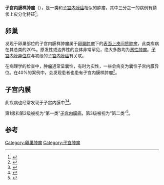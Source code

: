 {{Medical small}}
{{Infobox Disease
 | Name           = 子宫内膜样肿瘤
 | Image          = 
 | Caption        = 
 | DiseasesDB     = 
 | ICD10          = 
 | ICD9           = 
 | ICDO           = 8380-8381
 | OMIM           = 
 | MedlinePlus    = 
 | eMedicineSubj  = 
 | eMedicineTopic = 
 | MeshID         = D018269
}}
'''子宫内膜样肿瘤'''（{{lang|en|Endometrioid tumors}}），是一类和[[子宫内膜癌|子宫内膜癌]]相似的肿瘤，其中三分之一的病例有鳞状上皮分化特征<ref name="urlDorlands Medical Dictionary:endometrioid tumor">{{cite web |url=http://www.mercksource.com/pp/us/cns/cns_hl_dorlands_split.jsp?pg=/ppdocs/us/common/dorlands/dorland/nine/13959057.htm |title=Dorlands Medical Dictionary:endometrioid tumor |work= |accessdate= }}{{Dead link|date=2018年7月 |bot=InternetArchiveBot |fix-attempted=no }}</ref>。

==卵巢==
发现于卵巢部位的子宫内膜样肿瘤属于[[卵巢肿瘤|卵巢肿瘤]]下的[[表面上皮间质肿瘤|表面上皮间质肿瘤]]，此类疾病在其总类的20%。原发性或边界性的变体非常罕见，绝大多数均为[[恶性肿瘤|恶性肿瘤]]。[[子宫内膜异位症|子宫内膜异位症]]与初级的[[子宫内膜癌|子宫内膜癌]]有关联。

在病理学的检查中，肿瘤通常呈囊性，有时为实性，一些会病变为囊性子宫内膜异位。在40%的案例中，会发现患者也患有子宫内膜样肿瘤<ref>{{cite book |editor1-last=Robbins |editor2-last=Cotran |title=Pathologic Basis of Disease |location=Philadelphia |publisher=Saunders |edition=7th |isbn=0-7216-0187-1 |year=2005 }}</ref>。

==子宫内膜==
此疾病也经常发现于子宫内膜中<ref name="pmid18156975">{{cite journal |author=Mulvany NJ, Allen DG |title=Combined large cell neuroendocrine and endometrioid carcinoma of the endometrium |journal=Int. J. Gynecol. Pathol. |volume=27 |issue=1 |pages=49–57 |pmid=18156975 |doi=10.1097/pgp.0b013e31806219c5 |url=http://meta.wkhealth.com/pt/pt-core/template-journal/lwwgateway/media/landingpage.htm?issn=0277-1691&volume=27&issue=1&spage=49 |date=January 2008 |access-date=2013-10-30 |archive-date=2012-05-25 |archive-url=https://web.archive.org/web/20120525051358/http://meta.wkhealth.com/pt/pt-core/template-journal/lwwgateway/media/landingpage.htm?issn=0277-1691&volume=27&issue=1&spage=49 |dead-url=no }}</ref><ref>{{MeshName|Carcinoma,+Endometrioid}}</ref>。

第1级和第2级被视为“第一类”[[子宫内膜癌|子宫内膜癌]]，第3级被视为“第二类”<ref name="urlACS :: What Is Endometrial Cancer?">{{cite web |url=http://www.cancer.org/docroot/cri/content/cri_2_4_1x_what_is_endometrial_cancer.asp |title=ACS :: What Is Endometrial Cancer? |format= |work= |accessdate=2010-03-24 |archive-date=2010-06-20 |archive-url=https://web.archive.org/web/20100620010337/http://www.cancer.org/docroot/cri/content/cri_2_4_1x_what_is_endometrial_cancer.asp |dead-url=no }}</ref>。

==参考==
{{reflist}}

{{女性生殖道肿瘤}}
{{DEFAULTSORT:Endometrioid Tumor}}
[[Category:卵巢肿瘤|Category:卵巢肿瘤]]
[[Category:子宫肿瘤|Category:子宫肿瘤]]